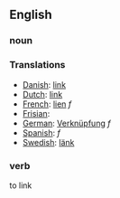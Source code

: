 ==English==

===noun===

===Translations===

*[[Danish]]: [[link]]
*[[Dutch]]: [[link]]
*[[French]]: [[lien]] ''f''
*[[Frisian]]: [[]]
*[[German]]: [[Verknüpfung]] ''f''
*[[Spanish]]: [[]] ''f''
*[[Swedish]]: [[länk]]

===verb===

to link